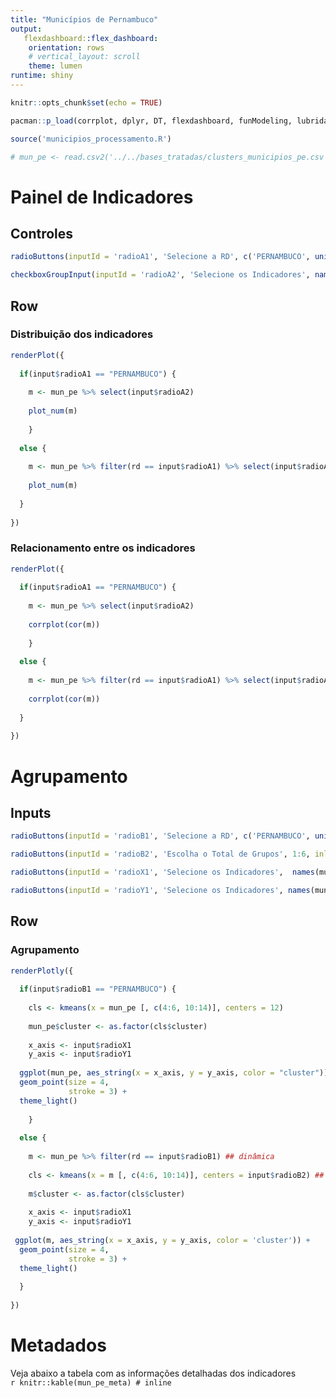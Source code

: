 ```yaml
---
title: "Municípios de Pernambuco"
output:
   flexdashboard::flex_dashboard:
    orientation: rows
    # vertical_layout: scroll
    theme: lumen
runtime: shiny
---
```


```r
knitr::opts_chunk$set(echo = TRUE)

pacman::p_load(corrplot, dplyr, DT, flexdashboard, funModeling, lubridate, plotly, shiny, zoo) # carregar pacotes

source('municipios_processamento.R')

# mun_pe <- read.csv2('../../bases_tratadas/clusters_municipios_pe.csv')

```

Painel de Indicadores {data-icon="fa-chart-line" data-orientation=rows}
===================================== 

Controles {.sidebar}
-------------------------------------

```r

radioButtons(inputId = 'radioA1', 'Selecione a RD', c('PERNAMBUCO', unique(levels(mun_pe$rd))), inline = F)

checkboxGroupInput(inputId = 'radioA2', 'Selecione os Indicadores', names(mun_pe)[-c(1:3,7:9,15)], selected = c('pib', 'pop'))
```

Row
-------------------------------------

### Distribuição dos indicadores

```r
renderPlot({
  
  if(input$radioA1 == "PERNAMBUCO") {
  
    m <- mun_pe %>% select(input$radioA2)
    
    plot_num(m)
    
    }
  
  else {
    
    m <- mun_pe %>% filter(rd == input$radioA1) %>% select(input$radioA2) ## dinâmica
    
    plot_num(m)
    
  }
  
})
```

### Relacionamento entre os indicadores

```r
renderPlot({
  
  if(input$radioA1 == "PERNAMBUCO") {
  
    m <- mun_pe %>% select(input$radioA2)
    
    corrplot(cor(m))
    
    }
  
  else {
    
    m <- mun_pe %>% filter(rd == input$radioA1) %>% select(input$radioA2) ## dinâmica
    
    corrplot(cor(m))
    
  }
  
})
```

Agrupamento {data-icon="fa-object-group" data-orientation=rows}
===================================== 

Inputs {.sidebar}
-----------------------------------------------------------------------

```r

radioButtons(inputId = 'radioB1', 'Selecione a RD', c('PERNAMBUCO', unique(levels(mun_pe$rd))), inline = F)

radioButtons(inputId = 'radioB2', 'Escolha o Total de Grupos', 1:6, inline = T)

radioButtons(inputId = 'radioX1', 'Selecione os Indicadores',  names(mun_pe)[-c(1:3,7:9,15)], inline = F)

radioButtons(inputId = 'radioY1', 'Selecione os Indicadores', names(mun_pe)[-c(1:3,7:9,15)], inline = F)
```

Row
-------------------------------------

### Agrupamento 

```r
renderPlotly({
  
  if(input$radioB1 == "PERNAMBUCO") {
  
    cls <- kmeans(x = mun_pe [, c(4:6, 10:14)], centers = 12)
    
    mun_pe$cluster <- as.factor(cls$cluster)
    
    x_axis <- input$radioX1
    y_axis <- input$radioY1
    
  ggplot(mun_pe, aes_string(x = x_axis, y = y_axis, color = "cluster")) +
  geom_point(size = 4,
             stroke = 3) +
  theme_light()
  
    }
  
  else {
    
    m <- mun_pe %>% filter(rd == input$radioB1) ## dinâmica
    
    cls <- kmeans(x = m [, c(4:6, 10:14)], centers = input$radioB2) ## dinâmica
    
    m$cluster <- as.factor(cls$cluster)
    
    x_axis <- input$radioX1
    y_axis <- input$radioY1
    
 ggplot(m, aes_string(x = x_axis, y = y_axis, color = 'cluster')) +
  geom_point(size = 4,
             stroke = 3) +
  theme_light()
    
  }
  
})
```

Metadados {data-icon="fa-info" data-orientation=rows}
=====================================

Veja abaixo a tabela com as informações detalhadas dos indicadores <br> `r knitr::kable(mun_pe_meta) # inline` 
